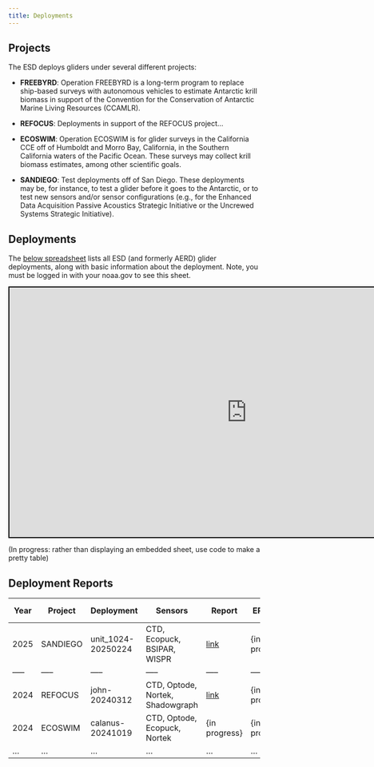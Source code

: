 ```yaml
---
title: Deployments
---
```


## Projects

The ESD deploys gliders under several different projects:

* **FREEBYRD**: Operation FREEBYRD is a long-term program to replace ship-based surveys with autonomous vehicles to estimate Antarctic krill biomass in support of the Convention for the Conservation of Antarctic Marine Living Resources (CCAMLR).

* **REFOCUS**: Deployments in support of the REFOCUS project... <TODO>

* **ECOSWIM**: Operation ECOSWIM is for glider surveys in the California CCE off of Humboldt and Morro Bay, California, in the Southern California waters of the Pacific Ocean. These surveys may collect krill biomass estimates, among other scientific goals.

* **SANDIEGO**: Test deployments off of San Diego. These deployments may be, for instance, to test a glider before it goes to the Antarctic, or to test new sensors and/or sensor configurations (e.g., for the Enhanced Data Acquisition Passive Acoustics Strategic Initiative or the Uncrewed Systems Strategic Initiative). 

## Deployments

The [below spreadsheet](https://docs.google.com/spreadsheets/d/1tSIi44OTEUQXPJwwiy1emhdIyRs9Vt8iT5IlJBMrPLA/edit?usp=sharing) lists all ESD (and formerly AERD) glider deployments, along with basic information about the deployment. Note, you must be logged in with your noaa.gov to see this sheet.

<iframe src="https://docs.google.com/spreadsheets/d/e/2PACX-1vR1QEPFK9em24JT6-9p2MeW6Va6srqITFqsYpiF7x-QBAKdwYw4zeuJFOxjHr-4eeDRGzO-8Z0uE1z4/pubhtml?widget=true&amp;headers=false"style="width:950px; height:500px; border: 2px solid black;"></iframe>

(In progress: rather than displaying an embedded sheet, use code to make a pretty table)

## Deployment Reports

| Year | Project | Deployment | Sensors | Report | ERDDAP | Internal Data
|-----|-----|-----|-----|-----|-----|-----|
| 2025 | SANDIEGO | unit_1024-20250224 | CTD, Ecopuck, BSIPAR, WISPR | [link](https://docs.google.com/document/d/1LQ9ch1gEuHtHEUbC7dymbtm9UlZu6IaePKbmLpKTlyU/edit?usp=sharing) | {in progress} | {in progress} |
|-----|-----|-----|-----|-----|-----|-----|
| 2024 | REFOCUS | john-20240312 | CTD, Optode, Nortek, Shadowgraph | [link](https://docs.google.com/document/d/1szQ7tV5stz8fyuNzF05jM1zxUQmkAwQxzZcmHGlDgwg/edit?usp=sharing) | {in progress} | {in progress} |
| 2024 | ECOSWIM | calanus-20241019 | CTD, Optode, Ecopuck, Nortek | {in progress} | {in progress} | [link](https://console.cloud.google.com/storage/browser/amlr-gliders-deployments-dev/ECOSWIM/2024/calanus-20241019/data/processed-L1) |
|...|...|...|...|...|...|...|



<!-- ### 2025

#### San Diego

| Deployment | Sensors |
|------------------------------|------------------------------|
| [unit_1024-20250224](https://docs.google.com/document/d/1LQ9ch1gEuHtHEUbC7dymbtm9UlZu6IaePKbmLpKTlyU/edit?usp=sharing){target="_blank"} | CTD, Ecopuck, BSIPAR, WISPR

### 2024

#### San Diego

| Deployment | Sensors |
|------------------------------|------------------------------|
| [john-20240312](https://docs.google.com/document/d/1szQ7tV5stz8fyuNzF05jM1zxUQmkAwQxzZcmHGlDgwg/edit?usp=sharing){target="_blank"} | CTD, Optode, Nortek,Shadowgraph |
| [ringo-20240312](https://docs.google.com/document/d/12iSPkBChPjtPFbFQxX2hCopga3hvBr91qH1kJW_w5sw/edit?usp=sharing){target="_blank"} | CTD, Optode, Wide Shadowgraph |
| [george-20240530](https://docs.google.com/document/d/1MDVbBDjK2UvHjLFQ35nzniC-R7YycM6SZr0ymEFvapw/edit?usp=sharing){target="_blank"} | CTD, Optode, Narrow Shadowgraph |

#### Santa Barbara
| Deployment | Sensors |
|------------------------------|------------------------------|
|[george-20240907](https://docs.google.com/document/d/12hNl6ZtEIISh4vlJcOJgK1RHsloGIa98WKf5xpjIq0U/edit?usp=sharing){target="_blank"} | CTD, Optode,Ecopuck, Narrow Shadowgraph |

#### Humboldt
| Deployment | Sensors |
|------------------------------|------------------------------|
| calanus-20241019 |CTD, Optode, Ecopuck, Nortek |

#### Antarctica
| Deployment | Sensors |
|------------------------------|------------------------------|
| [AMLR01-20241120](https://docs.google.com/document/d/128D2a0Ud2Kda5JwIYVhN9An4CFT6KxdGoqS1RsHKtQ0/edit?usp=sharing){target="_blank"} |CTD, Optode, Ecopuck, AZFP |
| [AMLR08-20241120](https://docs.google.com/document/d/1Bk2CQeC6dT7OtOInGbB85aCiE3qmz_S4JvjbNHziKyQ/edit?usp=sharing){target="_blank"} |CTD, Optode, Ecopuck, Nortek | -->